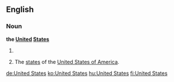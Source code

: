 ==English==

===Noun===
'''the [[united|United]] [[states|States]]'''

# {{singular}} {{form of|shortened form|the [[United States of America]]}}
# {{plural}} The [[state]]s of the [[United States of America]].

[[de:United States]]
[[ko:United States]]
[[hu:United States]]
[[fi:United States]]